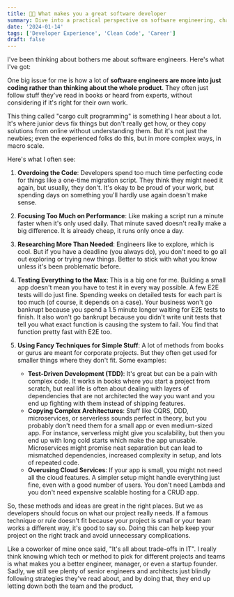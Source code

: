 ```yaml
---
title: 👨‍💻 What makes you a great software developer
summary: Dive into a practical perspective on software engineering, challenging the overuse of complex techniques in simple projects and advocating for a product-focused approach.
date: '2024-01-14'
tags: ['Developer Experience', 'Clean Code', 'Career']
draft: false
---
```


I've been thinking about bothers me about software engineers. Here's what I've got:

One big issue for me is how a lot of **software engineers are more into just coding rather than thinking about the whole product**.
They often just follow stuff they've read in books or heard from experts, without considering if it's right for their own work.

This thing called "cargo cult programming" is something I hear about a lot. It's where junior devs fix things but don't really get how, or they copy solutions from online without understanding them.
But it's not just the newbies; even the experienced folks do this, but in more complex ways, in macro scale.

Here's what I often see:

1. **Overdoing the Code**: Developers spend too much time perfecting code for things like a one-time migration script. They think they might need it again, but usually, they don't. It's okay to be proud of your work, but spending days on something you'll hardly use again doesn't make sense.

2. **Focusing Too Much on Performance**: Like making a script run a minute faster when it's only used daily. That minute saved doesn't really make a big difference. It is already cheap, it runs only once a day.

3. **Researching More Than Needed**: Engineers like to explore, which is cool. But if you have a deadline (you always do), you don't need to go all out exploring or trying new things. Better to stick with what you know unless it's been problematic before.

4. **Testing Everything to the Max**: This is a big one for me. Building a small app doesn't mean you have to test it in every way possible. A few E2E tests will do just fine. Spending weeks on detailed tests for each part is too much (of course, it depends on a case). Your business won't go bankrupt because you spend a 1.5 minute longer waiting for E2E tests to finish. It also won't go bankrupt because you didn't write unit tests that tell you what exact function is causing the system to fail. You find that function pretty fast with E2E too.

5. **Using Fancy Techniques for Simple Stuff**: A lot of methods from books or gurus are meant for corporate projects. But they often get used for smaller things where they don't fit. Some examples:
   - **Test-Driven Development (TDD)**: It's great but can be a pain with complex code. It works in books where you start a project from scratch, but real life is often about dealing with layers of dependencies that are not architected the way you want and you end up fighting with them instead of shipping features.
   - **Copying Complex Architectures**: Stuff like CQRS, DDD, microservices, or serverless sounds perfect in theory, but you probably don't need them for a small app or even medium-sized app. For instance, serverless might give you scalability, but then you end up with long cold starts which make the app unusable. Microservices might promise neat separation but can lead to mismatched dependencies, increased complexity in setup, and lots of repeated code.
   - **Overusing Cloud Services**: If your app is small, you might not need all the cloud features. A simpler setup might handle everything just fine, even with a good number of users. You don't need Lambda and you don't need expensive scalable hosting for a CRUD app.

So, these methods and ideas are great in the right places. But we as developers should focus on what our project really needs.
If a famous technique or rule doesn't fit because your project is small or your team works a different way, it's good to say so.
Doing this can help keep your project on the right track and avoid unnecessary complications.

Like a coworker of mine once said, "It's all about trade-offs in IT".
I really think knowing which tech or method to pick for different projects and teams is what makes you a better engineer, manager, or even a startup founder. Sadly, we still see plenty of senior engineers and architects just blindly following strategies they've read about, and by doing that, they end up letting down both the team and the product.
